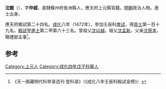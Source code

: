 {{明清人物信息框
| 姓名 = 沈鎧
| 原名 =
| 圖片名稱 = 
| 圖片大小 = 220px
| 圖片說明 = 
| 最高職務 = 
| 國家 = 大明
| 爵位 =
| 籍貫 = 直隸蘇州府長洲縣<br>[[應天府|應天府]][[上元縣|上元縣]]官籍
| 族裔 = 
| 字號 = 字仲威
| 室名 = 
| 諡號 = 
| 出生日期 = 正統三年（1438年）
| 出生地點 = 
| 逝世日期 = 卒年不详
| 逝世地點 = 
| 墓葬 =
| 配偶 =
| 親屬 = 兄 [[沈鍾|沈鍾]]
| 出身 = 
*成化八年壬辰科進士出身
| 經歷 = 
| 著作 =
}}

'''沈鎧'''（{{bd|1438年||？}}），字'''仲威'''，直隸蘇州府長洲縣人，應天府上元縣官籍。[[明朝|明朝]]政治人物。進士出身。

應天府鄉試第二十四名。[[成化|成化]]八年（1472年），參加壬辰科[[會試|會試]]，得[[貢士|貢士]]第一百十九名。[[殿試|殿試]]登[[進士|進士]]第二甲第六十三名。曾祖父[[沈以誠|沈以誠]]。祖父[[沈孟新|沈孟新]]。父亲[[沈原本|沈原本]]，贈禮部主事<ref>《天一阁藏明代科举录选刊·登科录》（《成化八年壬辰科殿試金榜》）</ref>。

==参考==
{{reflist}}
{{明朝人物小作品}}
{{成化八年壬辰科殿試金榜}}

[[Category:上元人|Category:上元人]]
[[Category:成化四年戊子科舉人|Category:成化四年戊子科舉人]]